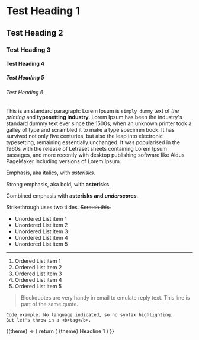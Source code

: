 
# Test Heading 1

## Test Heading 2

### Test Heading 3

#### Test Heading 4

##### Test Heading 5

###### Test Heading 6

This is an standard paragraph: Lorem Ipsum is `simply dummy` text of _the printing_ and **typesetting industry**. Lorem Ipsum has been the industry's standard dummy text ever since the 1500s, when an unknown printer took a galley of type and scrambled it to make a type specimen book. It has survived not only five centuries, but also the leap into electronic typesetting, remaining essentially unchanged. It was popularised in the 1960s with the release of Letraset sheets containing Lorem Ipsum passages, and more recently with desktop publishing software like Aldus PageMaker including versions of Lorem Ipsum.

Emphasis, aka italics, with _asterisks_.

Strong emphasis, aka bold, with **asterisks**.

Combined emphasis with **asterisks and _underscores_**.

Strikethrough uses two tildes. ~~Scratch this.~~

- Unordered List item 1
- Unordered List item 2
- Unordered List item 3
- Unordered List item 4
- Unordered List item 5

---

1. Ordered List item 1
1. Ordered List item 2
1. Ordered List item 3
1. Ordered List item 4
1. Ordered List item 5

> Blockquotes are very handy in email to emulate reply text. This line is part of the same quote.

```
Code example: No language indicated, so no syntax highlighting.
But let's throw in a <b>tag</b>.
```

<Example>
  {(theme) => {
    return (
      <React.Fragment>
        {theme}
        <Text type="1-bold" as="h1">Headline 1</Text>
      </React.Fragment>
    )
}}

</Example>
